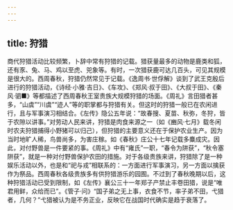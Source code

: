 ```yaml
---
---
---
```

title: 狩猎
---



商代狩猎活动比较频繁，卜辞中常有狩猎的记载。猎获量最多的动物是鹿类和狐，还有豕、兔、马、鸡以至虎、兕象等。有时，一次猎获鹿可达几百头，可见其规模是很大的。西周春秋，狩猎仍然常见于记载。《逸周书·世俘解》谈到了武王克殷后进行的狩猎活动，《诗经·小雅·吉日》、《车攻》、《郑风·叔于田》、《大叔于田》、《秦风·驷■》等都描述了西周春秋王室贵族大规模狩猎的场面。《周礼》言田猎者甚多，“山虞”“川虞”“迹人”等的职掌都与狩猎有关。但这时的狩猎一般已在农闲进行，且与军事演习相结合。《左传》隐公五年说：“故春搜、夏苗、秋弥，冬狩，皆于农隙以讲事。”对劳动人民来讲，狩猎是肉食来源之一（如《豳风·七月》载冬闲时农夫狩猎捕得小野猪可以归己），但狩猎的主要意义还在于保护农业生产。因为当时地旷人稀，鸟兽尚多，为害庄稼。如《春秋》庄公十七年记载多麋成灾。因此，对付野兽是一件要紧的事。《周礼》中有“雍氏”一职，“春令为阱获”，“秋令塞阱获”，就是一种对付野兽保护农田的措施。对于各级贵族来讲，狩猎除了是一种娱乐活动以外，也是和“祀与戎”相联系的：一方面进行军事演习，另一方面以擒获作为祭品。西周春秋各级贵族多有供狩猎游乐的园囿。不过到了春秋晚期以后，这种狩猎活动已受到限制，如《左传》襄公三十一年郑子产禁止丰卷田猎，说是“唯君用鲜，众给而已”。《管子·问》“国子弟之无上事，衣食不节，率子弟不田，弋猎者，几何？”弋猎被认为是不务正业，反映它在战国时代确实是趋于衰落了。